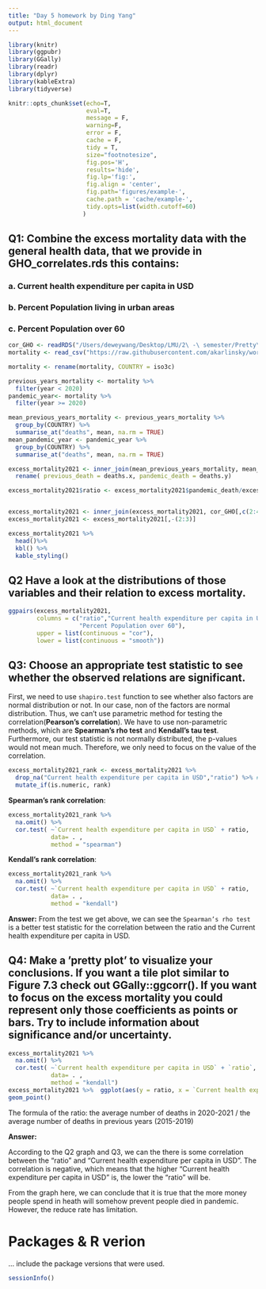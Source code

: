 ```yaml
---
title: "Day 5 homework by Ding Yang"
output: html_document
---
```


```r
library(knitr)
library(ggpubr)
library(GGally) 
library(readr)
library(dplyr)
library(kableExtra)
library(tidyverse)

knitr::opts_chunk$set(echo=T,
                      eval=T, 
                      message = F,
                      warning=F, 
                      error = F,
                      cache = F, 
                      tidy = T, 
                      size="footnotesize",
                      fig.pos='H',
                      results='hide',
                      fig.lp='fig:',
                      fig.align = 'center',
                      fig.path='figures/example-', 
                      cache.path = 'cache/example-',
                      tidy.opts=list(width.cutoff=60)
                     )
```

## Q1: Combine the excess mortality data with the general health data, that we provide in GHO_correlates.rds this contains:
###    a. Current health expenditure per capita in USD 
###    b. Percent Population living in urban areas
###    c. Percent Population over 60


```r
cor_GHO <- readRDS("/Users/deweywang/Desktop/LMU/2\ -\ semester/Pretty\ Plots\ -\ Visualizing\ Statistical\ Data/Day\ 5\ Correlation/Data\ for\ Correlations-20220517/covid19_correlates_GHO.rds")
mortality <- read_csv("https://raw.githubusercontent.com/akarlinsky/world_mortality/main/world_mortality.csv")

mortality <- rename(mortality, COUNTRY = iso3c)

previous_years_mortality <- mortality %>% 
  filter(year < 2020)
pandemic_year<- mortality %>% 
  filter(year >= 2020)

mean_previous_years_mortality <- previous_years_mortality %>% 
  group_by(COUNTRY) %>% 
  summarise_at("deaths", mean, na.rm = TRUE)
mean_pandemic_year <- pandemic_year %>% 
  group_by(COUNTRY) %>% 
  summarise_at("deaths", mean, na.rm = TRUE)

excess_mortality2021 <- inner_join(mean_previous_years_mortality, mean_pandemic_year, by = "COUNTRY") %>%
  rename( previous_death = deaths.x, pandemic_death = deaths.y)

excess_mortality2021$ratio <- excess_mortality2021$pandemic_death/excess_mortality2021$previous_death


excess_mortality2021 <- inner_join(excess_mortality2021, cor_GHO[,c(2:4,6)], by = "COUNTRY")
excess_mortality2021 <- excess_mortality2021[,-(2:3)]

excess_mortality2021 %>%
  head()%>%
  kbl() %>%
  kable_styling() 
```

## Q2 Have a look at the distributions of those variables and their relation to excess mortality.

```r
ggpairs(excess_mortality2021,
        columns = c("ratio","Current health expenditure per capita in USD","Percent Population living in urban areas",
                    "Percent Population over 60"), 
        upper = list(continuous = "cor"),
        lower = list(continuous = "smooth"))
```

## Q3: Choose an appropriate test statistic to see whether the observed relations are significant.


First, we need to use `shapiro.test` function to see whether also factors are  normal distribution or not. In our case, non of the factors are normal distribution. Thus, we can't use parametric method for testing the correlation(**Pearson’s correlation**). We have to use non-parametric methods, which are **Spearman’s rho test** and **Kendall’s tau test**. Furthermore, our test statistic is not normally distributed, the p-values would not mean much. Therefore, we only need to focus on the value of the correlation.
```r
excess_mortality2021_rank <- excess_mortality2021 %>%
  drop_na("Current health expenditure per capita in USD","ratio") %>% # exclude countries with NAs in any
  mutate_if(is.numeric, rank)
```
  
**Spearman's rank correlation**:
```r
excess_mortality2021_rank %>% 
  na.omit() %>% 
  cor.test( ~`Current health expenditure per capita in USD` + ratio,
            data= . ,
            method = "spearman")
```


**Kendall's rank correlation**:
```r
excess_mortality2021_rank %>% 
  na.omit() %>% 
  cor.test( ~`Current health expenditure per capita in USD` + ratio,
            data= . ,
            method = "kendall")
```

**Answer:** From the test we get above, we can see the `Spearman’s rho test` is a better test statistic for the correlation between the ratio and the Current health expenditure per capita in USD.


## Q4: Make a ’pretty plot’ to visualize your conclusions. If you want a tile plot similar to Figure 7.3 check out GGally::ggcorr(). If you want to focus on the excess mortality you could represent only those coefficients as points or bars. Try to include information about significance and/or uncertainty.

```r
excess_mortality2021 %>% 
  na.omit() %>% 
  cor.test( ~`Current health expenditure per capita in USD` + `ratio`,
            data= . ,
            method = "kendall")
excess_mortality2021 %>%  ggplot(aes(y = ratio, x = `Current health expenditure per capita in USD`)) + geom_smooth(method = "gam")+
geom_point()
```

The formula of the ratio: the average number of deaths in 2020-2021 / the average number of deaths in previous years (2015-2019)


**Answer:** 

According to the Q2 graph and Q3, we can the there is some correlation between the "ratio" and "Current health expenditure per capita in USD". The correlation is negative, which means that the higher "Current health expenditure per capita in USD" is, the lower the "ratio" will be. 

From the graph here, we can conclude that it is true that the more money people spend in heath will somehow prevent people died in pandemic. However, the reduce rate has limitation.


# Packages & R verion 

... include the package versions that were used.

```r
sessionInfo()
```